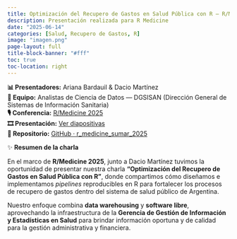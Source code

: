 ```yaml
---
title: Optimización del Recupero de Gastos en Salud Pública con R — R/Medicine 2025
description: Presentación realizada para R Medicine
date: "2025-06-14"
categories: [Salud, Recupero de Gastos, R]
image: "imagen.png"
page-layout: full
title-block-banner: "#fff"
toc: true
toc-location: right
---
```


**📊 Presentadores:** Ariana Bardauil & Dacio Martínez\
**🏢 Equipo:** Analistas de Ciencia de Datos — DGSISAN (Dirección General de Sistemas de Información Sanitaria)\
**🎙️ Conferencia:** [R/Medicine 2025](https://r-medicine.org/)\
**🎞️ Presentación:** [Ver diapositivas](https://ariibard.github.io/r_medicine_sumar_2025/#/title-slide)\
**📂 Repositorio:** [GitHub · r_medicine_sumar_2025](https://github.com/ariibard/r_medicine_sumar_2025)

✨ **Resumen de la charla**

En el marco de **R/Medicine 2025**, junto a Dacio Martínez tuvimos la oportunidad de presentar nuestra charla **“Optimización del Recupero de Gastos en Salud Pública con R”**, donde compartimos cómo diseñamos e implementamos *pipelines* reproducibles en R para fortalecer los procesos de recupero de gastos dentro del sistema de salud público de Argentina.

Nuestro enfoque combina **data warehousing** y **software libre**, aprovechando la infraestructura de la **Gerencia de Gestión de Información y Estadísticas en Salud** para brindar información oportuna y de calidad para la gestión administrativa y financiera.
